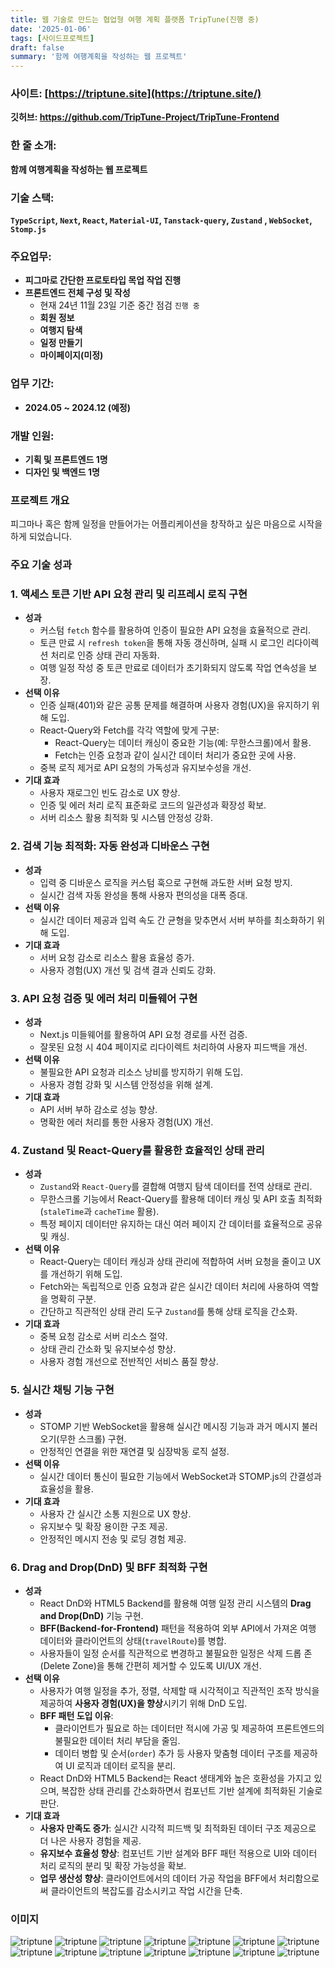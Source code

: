 ```yaml
---
title: 웹 기술로 만드는 협업형 여행 계획 플랫폼 TripTune(진행 중)
date: '2025-01-06'
tags: [사이드프로젝트]
draft: false
summary: '함께 여행계획을 작성하는 웹 프로젝트'
---
```


### **사이트:** [https://triptune.site](https://triptune.site/)

**깃허브: https://github.com/TripTune-Project/TripTune-Frontend**

### **한 줄 소개:**

**함께 여행계획을 작성하는 웹 프로젝트**

### **기술 스택:**

**`TypeScript`, `Next`, `React`, `Material-UI`, `Tanstack-query`, `Zustand` , `WebSocket`, `Stomp.js`**

### **주요업무:**

- **피그마로 간단한 프로토타입 목업 작업 진행**
- **프론트엔드 전체 구성 및 작성**
  - 현재 24년 11월 23일 기준 중간 점검 `진행 중`
  - **회원 정보**
  - **여행지 탐색**
  - **일정 만들기**
  - **마이페이지(미정)**

### **업무 기간:**

- **2024.05 ~ 2024.12 (예정)**

### **개발 인원:**

- **기획 및 프론트엔드 1명**
- **디자인 및 백엔드 1명**

### 프로젝트 개요

피그마나 혹은 함께 일정을 만들어가는 어플리케이션을 창작하고 싶은 마음으로 시작을 하게 되었습니다.

### 주요 기술 성과

### **1. 액세스 토큰 기반 API 요청 관리 및 리프레시 로직 구현**

- **성과**
  - 커스텀 `fetch` 함수를 활용하여 인증이 필요한 API 요청을 효율적으로 관리.
  - 토큰 만료 시 `refresh token`을 통해 자동 갱신하며, 실패 시 로그인 리다이렉션 처리로 인증 상태 관리 자동화.
  - 여행 일정 작성 중 토큰 만료로 데이터가 초기화되지 않도록 작업 연속성을 보장.
- **선택 이유**
  - 인증 실패(401)와 같은 공통 문제를 해결하며 사용자 경험(UX)을 유지하기 위해 도입.
  - React-Query와 Fetch를 각각 역할에 맞게 구분:
    - React-Query는 데이터 캐싱이 중요한 기능(예: 무한스크롤)에서 활용.
    - Fetch는 인증 요청과 같이 실시간 데이터 처리가 중요한 곳에 사용.
  - 중복 로직 제거로 API 요청의 가독성과 유지보수성을 개선.
- **기대 효과**
  - 사용자 재로그인 빈도 감소로 UX 향상.
  - 인증 및 에러 처리 로직 표준화로 코드의 일관성과 확장성 확보.
  - 서버 리소스 활용 최적화 및 시스템 안정성 강화.

### **2. 검색 기능 최적화: 자동 완성과 디바운스 구현**

- **성과**
  - 입력 중 디바운스 로직을 커스텀 훅으로 구현해 과도한 서버 요청 방지.
  - 실시간 검색 자동 완성을 통해 사용자 편의성을 대폭 증대.
- **선택 이유**
  - 실시간 데이터 제공과 입력 속도 간 균형을 맞추면서 서버 부하를 최소화하기 위해 도입.
- **기대 효과**
  - 서버 요청 감소로 리소스 활용 효율성 증가.
  - 사용자 경험(UX) 개선 및 검색 결과 신뢰도 강화.

### **3. API 요청 검증 및 에러 처리 미들웨어 구현**

- **성과**
  - Next.js 미들웨어를 활용하여 API 요청 경로를 사전 검증.
  - 잘못된 요청 시 404 페이지로 리다이렉트 처리하여 사용자 피드백을 개선.
- **선택 이유**
  - 불필요한 API 요청과 리소스 낭비를 방지하기 위해 도입.
  - 사용자 경험 강화 및 시스템 안정성을 위해 설계.
- **기대 효과**
  - API 서버 부하 감소로 성능 향상.
  - 명확한 에러 처리를 통한 사용자 경험(UX) 개선.

### **4. Zustand 및 React-Query를 활용한 효율적인 상태 관리**

- **성과**
  - `Zustand`와 `React-Query`를 결합해 여행지 탐색 데이터를 전역 상태로 관리.
  - 무한스크롤 기능에서 React-Query를 활용해 데이터 캐싱 및 API 호출 최적화(`staleTime`과 `cacheTime` 활용).
  - 특정 페이지 데이터만 유지하는 대신 여러 페이지 간 데이터를 효율적으로 공유 및 캐싱.
- **선택 이유**
  - React-Query는 데이터 캐싱과 상태 관리에 적합하여 서버 요청을 줄이고 UX를 개선하기 위해 도입.
  - Fetch와는 독립적으로 인증 요청과 같은 실시간 데이터 처리에 사용하여 역할을 명확히 구분.
  - 간단하고 직관적인 상태 관리 도구 `Zustand`를 통해 상태 로직을 간소화.
- **기대 효과**
  - 중복 요청 감소로 서버 리소스 절약.
  - 상태 관리 간소화 및 유지보수성 향상.
  - 사용자 경험 개선으로 전반적인 서비스 품질 향상.

### **5. 실시간 채팅 기능 구현**

- **성과**
  - STOMP 기반 WebSocket을 활용해 실시간 메시징 기능과 과거 메시지 불러오기(무한 스크롤) 구현.
  - 안정적인 연결을 위한 재연결 및 심장박동 로직 설정.
- **선택 이유**
  - 실시간 데이터 통신이 필요한 기능에서 WebSocket과 STOMP.js의 간결성과 효율성을 활용.
- **기대 효과**
  - 사용자 간 실시간 소통 지원으로 UX 향상.
  - 유지보수 및 확장 용이한 구조 제공.
  - 안정적인 메시지 전송 및 로딩 경험 제공.

### 6. **Drag and Drop(DnD) 및 BFF 최적화 구현**

- **성과**
  - React DnD와 HTML5 Backend를 활용해 여행 일정 관리 시스템의 **Drag and Drop(DnD)** 기능 구현.
  - **BFF(Backend-for-Frontend)** 패턴을 적용하여 외부 API에서 가져온 여행 데이터와 클라이언트의 상태(`travelRoute`)를 병합.
  - 사용자들이 일정 순서를 직관적으로 변경하고 불필요한 일정은 삭제 드롭 존(Delete Zone)을 통해 간편히 제거할 수 있도록 UI/UX 개선.
- **선택 이유**
  - 사용자가 여행 일정을 추가, 정렬, 삭제할 때 시각적이고 직관적인 조작 방식을 제공하여 **사용자 경험(UX)을 향상**시키기 위해 DnD 도입.
  - **BFF 패턴 도입 이유**:
    - 클라이언트가 필요로 하는 데이터만 적시에 가공 및 제공하여 프론트엔드의 불필요한 데이터 처리 부담을 줄임.
    - 데이터 병합 및 순서(`order`) 추가 등 사용자 맞춤형 데이터 구조를 제공하여 UI 로직과 데이터 로직을 분리.
  - React DnD와 HTML5 Backend는 React 생태계와 높은 호환성을 가지고 있으며, 복잡한 상태 관리를 간소화하면서 컴포넌트 기반 설계에 최적화된 기술로 판단.
- **기대 효과**
  - **사용자 만족도 증가**: 실시간 시각적 피드백 및 최적화된 데이터 구조 제공으로 더 나은 사용자 경험을 제공.
  - **유지보수 효율성 향상**: 컴포넌트 기반 설계와 BFF 패턴 적용으로 UI와 데이터 처리 로직의 분리 및 확장 가능성을 확보.
  - **업무 생산성 향상**: 클라이언트에서의 데이터 가공 작업을 BFF에서 처리함으로써 클라이언트의 복잡도를 감소시키고 작업 시간을 단축.

### 이미지

![triptune](/static/images/triptune/image.png)
![triptune](/static/images/triptune/image2.png)
![triptune](/static/images/triptune/image3.png)
![triptune](/static/images/triptune/image4.png)
![triptune](/static/images/triptune/image5.png)
![triptune](/static/images/triptune/image6.png)
![triptune](/static/images/triptune/image7.png)
![triptune](/static/images/triptune/image8.png)
![triptune](/static/images/triptune/image9.png)
![triptune](/static/images/triptune/image10.png)
![triptune](/static/images/triptune/image11.png)
![triptune](/static/images/triptune/image12.png)
![triptune](/static/images/triptune/image13.png)
![triptune](/static/images/triptune/image14.png)
